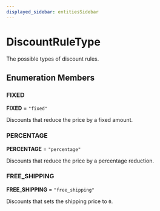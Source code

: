 ```yaml
---
displayed_sidebar: entitiesSidebar
---
```



# DiscountRuleType

The possible types of discount rules.

## Enumeration Members

### FIXED

 **FIXED** = `"fixed"`

Discounts that reduce the price by a fixed amount.

### PERCENTAGE

 **PERCENTAGE** = `"percentage"`

Discounts that reduce the price by a percentage reduction.

### FREE\_SHIPPING

 **FREE\_SHIPPING** = `"free_shipping"`

Discounts that sets the shipping price to `0`.
